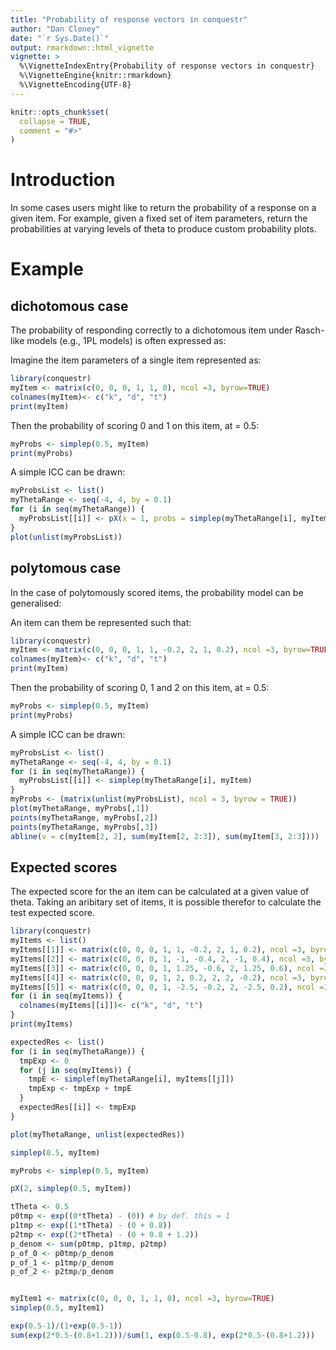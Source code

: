 ```yaml
---
title: "Probability of response vectors in conquestr"
author: "Dan Cloney"
date: "`r Sys.Date()`"
output: rmarkdown::html_vignette
vignette: >
  %\VignetteIndexEntry{Probability of response vectors in conquestr}
  %\VignetteEngine{knitr::rmarkdown}
  %\VignetteEncoding{UTF-8}
---
```


```r
knitr::opts_chunk$set(
  collapse = TRUE,
  comment = "#>"
)
```

# Introduction

In some cases users might like to return the probability of a response on a given item.
For example, given a fixed set of item parameters, return the probabilities at varying levels of theta to produce custom probability plots. 

# Example

## dichotomous case

The probability of responding correctly to a dichotomous item under Rasch-like models (e.g., 1PL models) is often expressed as:

\begin{equation} 
  p(x_{ni} = 1)=\frac{exp(\theta_{n} - \delta_{i})}{1 + (\theta_{n} - \delta_{i})}
  (\#eq:slm)
\end{equation} 

Imagine the item parameters of a single item represented as:

```r
library(conquestr)
myItem <- matrix(c(0, 0, 0, 1, 1, 0), ncol =3, byrow=TRUE)
colnames(myItem)<- c("k", "d", "t")
print(myItem)
```

Then the probability of scoring 0 and 1 on this item, at \theta = 0.5:

```r
myProbs <- simplep(0.5, myItem)
print(myProbs)
```

A simple ICC can be drawn:

```r
myProbsList <- list()
myThetaRange <- seq(-4, 4, by = 0.1)
for (i in seq(myThetaRange)) {
  myProbsList[[i]] <- pX(x = 1, probs = simplep(myThetaRange[i], myItem))
}
plot(unlist(myProbsList))
```

## polytomous case

In the case of polytomously scored items, the probability model can be generalised:

\begin{equation} 
  p(X_{ni} = x)=\frac{exp\sum\limits_{k=0}^{x}(\theta_{n} - (\delta_{i} + \tau_{ik}))}{\sum\limits_{j=0}^{m}exp(\sum\limits_{k=0}^{j} (\theta_{n} - (\delta_{i} + \tau_{ik})))}
  (\#eq:pcm)
\end{equation} 

An item can them be represented such that:

```r
library(conquestr)
myItem <- matrix(c(0, 0, 0, 1, 1, -0.2, 2, 1, 0.2), ncol =3, byrow=TRUE)
colnames(myItem)<- c("k", "d", "t")
print(myItem)
```

Then the probability of scoring 0, 1 and 2 on this item, at \theta = 0.5:

```r
myProbs <- simplep(0.5, myItem)
print(myProbs)
```

A simple ICC can be drawn:

```r
myProbsList <- list()
myThetaRange <- seq(-4, 4, by = 0.1)
for (i in seq(myThetaRange)) {
  myProbsList[[i]] <- simplep(myThetaRange[i], myItem)
}
myProbs <- (matrix(unlist(myProbsList), ncol = 3, byrow = TRUE))
plot(myThetaRange, myProbs[,1])
points(myThetaRange, myProbs[,2])
points(myThetaRange, myProbs[,3])
abline(v = c(myItem[2, 2], sum(myItem[2, 2:3]), sum(myItem[3, 2:3])))
```

## Expected scores 

The expected score for the an item can be calculated at a given value of theta. 
Taking an aribitary set of items, it is possible therefor to calculate the test expected score.

```r
library(conquestr)
myItems <- list()
myItems[[1]] <- matrix(c(0, 0, 0, 1, 1, -0.2, 2, 1, 0.2), ncol =3, byrow=TRUE)
myItems[[2]] <- matrix(c(0, 0, 0, 1, -1, -0.4, 2, -1, 0.4), ncol =3, byrow=TRUE)
myItems[[3]] <- matrix(c(0, 0, 0, 1, 1.25, -0.6, 2, 1.25, 0.6), ncol =3, byrow=TRUE)
myItems[[4]] <- matrix(c(0, 0, 0, 1, 2, 0.2, 2, 2, -0.2), ncol =3, byrow=TRUE)
myItems[[5]] <- matrix(c(0, 0, 0, 1, -2.5, -0.2, 2, -2.5, 0.2), ncol =3, byrow=TRUE)
for (i in seq(myItems)) {
  colnames(myItems[[i]])<- c("k", "d", "t")
}
print(myItems)

expectedRes <- list()
for (i in seq(myThetaRange)) {
  tmpExp <- 0
  for (j in seq(myItems)) {
    tmpE <- simplef(myThetaRange[i], myItems[[j]])
    tmpExp <- tmpExp + tmpE
  }
  expectedRes[[i]] <- tmpExp
}

plot(myThetaRange, unlist(expectedRes))

```






```r

simplep(0.5, myItem)

myProbs <- simplep(0.5, myItem)

pX(2, simplep(0.5, myItem))

tTheta <- 0.5
p0tmp <- exp((0*tTheta) - (0)) # by def. this = 1
p1tmp <- exp((1*tTheta) - (0 + 0.8))
p2tmp <- exp((2*tTheta) - (0 + 0.8 + 1.2))
p_denom <- sum(p0tmp, p1tmp, p2tmp)
p_of_0 <- p0tmp/p_denom
p_of_1 <- p1tmp/p_denom
p_of_2 <- p2tmp/p_denom


myItem1 <- matrix(c(0, 0, 0, 1, 1, 0), ncol =3, byrow=TRUE)
simplep(0.5, myItem1)

exp(0.5-1)/(1+exp(0.5-1))
sum(exp(2*0.5-(0.8+1.2)))/sum(1, exp(0.5-0.8), exp(2*0.5-(0.8+1.2)))

```
    
